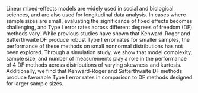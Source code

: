Linear mixed-effects models are widely used in social and biological sciences, and are also used for longitudinal data analysis. In cases where sample sizes are small, evaluating the significance of fixed effects becomes challenging, and Type I error rates across different degrees of freedom (DF) methods vary. While previous studies have shown that Kenward-Roger and Satterthwaite DF produce robust Type I error rates for smaller samples, the performance of these methods on small nonnormal distributions has not been explored. Through a simulation study, we show that model complexity, sample size, and number of measurements play a role in the performance of 4 DF methods across distributions of varying skewness and kurtosis. Additionally, we find that Kenward-Roger and Satterthwaite DF methods produce favorable Type I error rates in comparison to DF methods designed for larger sample sizes. 
